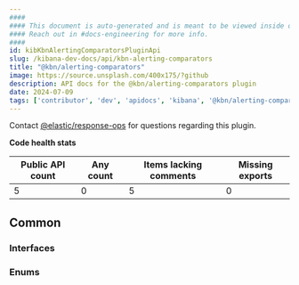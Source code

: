 ```yaml
---
####
#### This document is auto-generated and is meant to be viewed inside our experimental, new docs system.
#### Reach out in #docs-engineering for more info.
####
id: kibKbnAlertingComparatorsPluginApi
slug: /kibana-dev-docs/api/kbn-alerting-comparators
title: "@kbn/alerting-comparators"
image: https://source.unsplash.com/400x175/?github
description: API docs for the @kbn/alerting-comparators plugin
date: 2024-07-09
tags: ['contributor', 'dev', 'apidocs', 'kibana', '@kbn/alerting-comparators']
---
```




Contact [@elastic/response-ops](https://github.com/orgs/elastic/teams/response-ops) for questions regarding this plugin.

**Code health stats**

| Public API count  | Any count | Items lacking comments | Missing exports |
|-------------------|-----------|------------------------|-----------------|
| 5 | 0 | 5 | 0 |

## Common

### Interfaces
<DocDefinitionList data={kbnAlertingComparatorsObj.common.interfaces}/>

### Enums
<DocDefinitionList data={kbnAlertingComparatorsObj.common.enums}/>

